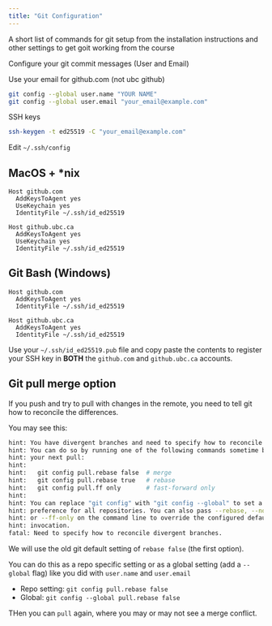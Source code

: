 ```yaml
---
title: "Git Configuration"
---
```


A short list of commands for git setup from the installation instructions
and other settings to get goit working from the course

Configure your git commit messages (User and Email)

Use your email for github.com (not ubc github)

```bash
git config --global user.name "YOUR NAME"
git config --global user.email "your_email@example.com"
```

SSH keys

```bash
ssh-keygen -t ed25519 -C "your_email@example.com"
```

Edit `~/.ssh/config`

::: {.panel-tabset}

## MacOS + *nix

```
Host github.com
  AddKeysToAgent yes
  UseKeychain yes
  IdentityFile ~/.ssh/id_ed25519

Host github.ubc.ca
  AddKeysToAgent yes
  UseKeychain yes
  IdentityFile ~/.ssh/id_ed25519
```


## Git Bash (Windows)

```
Host github.com
  AddKeysToAgent yes
  IdentityFile ~/.ssh/id_ed25519

Host github.ubc.ca
  AddKeysToAgent yes
  IdentityFile ~/.ssh/id_ed25519
```
:::


Use your `~/.ssh/id_ed25519.pub` file and copy paste the contents to register your SSH key
in **BOTH** the `github.com` and `github.ubc.ca` accounts.

## Git pull merge option

If you push and try to pull with changes in the remote,
you need to tell git how to reconcile the differences.

You may see this:

```bash
hint: You have divergent branches and need to specify how to reconcile them.
hint: You can do so by running one of the following commands sometime before
hint: your next pull:
hint:
hint:   git config pull.rebase false  # merge
hint:   git config pull.rebase true   # rebase
hint:   git config pull.ff only       # fast-forward only
hint:
hint: You can replace "git config" with "git config --global" to set a default
hint: preference for all repositories. You can also pass --rebase, --no-rebase,
hint: or --ff-only on the command line to override the configured default per
hint: invocation.
fatal: Need to specify how to reconcile divergent branches.
```

We will use the old git default setting of `rebase false` (the first option).

You can do this as a repo specific setting or as a global setting (add a `--global` flag)
like you did with `user.name` and `user.email`

- Repo setting: `git config pull.rebase false`
- Global: `git config --global pull.rebase false`

THen you can `pull` again, where you may or may not see a merge conflict.
